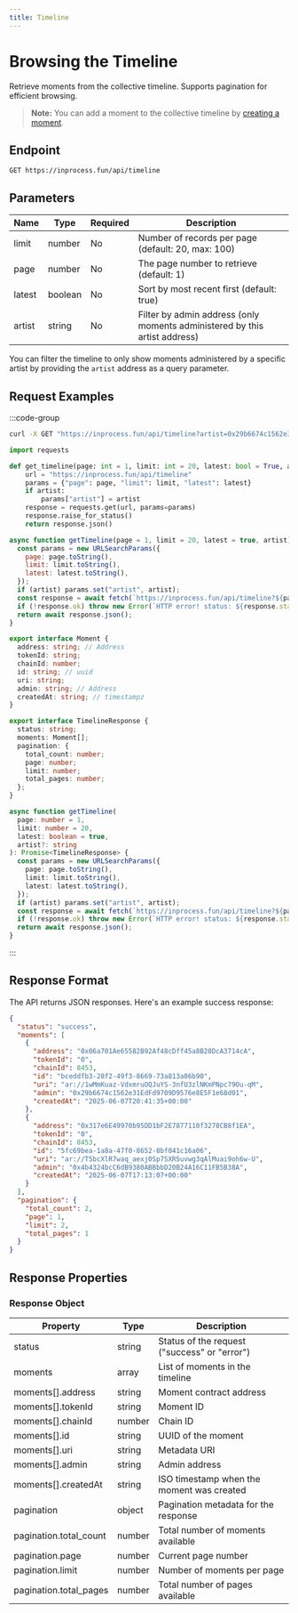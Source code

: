```yaml
---
title: Timeline
---
```


# Browsing the Timeline

Retrieve moments from the collective timeline. Supports pagination for efficient browsing.

> **Note:** You can add a moment to the collective timeline by [creating a moment](/moment/create).

## Endpoint

```http
GET https://inprocess.fun/api/timeline
```

## Parameters

| Name   | Type    | Required | Description                                                                |
| ------ | ------- | -------- | -------------------------------------------------------------------------- |
| limit  | number  | No       | Number of records per page (default: 20, max: 100)                         |
| page   | number  | No       | The page number to retrieve (default: 1)                                   |
| latest | boolean | No       | Sort by most recent first (default: true)                                  |
| artist | string  | No       | Filter by admin address (only moments administered by this artist address) |

You can filter the timeline to only show moments administered by a specific artist by providing the `artist` address as a query parameter.

## Request Examples

:::code-group

```bash [cURL]
curl -X GET "https://inprocess.fun/api/timeline?artist=0x29b6674c1562e31EdFd9709D9576e8E5F1e68d01&limit=2&page=1&latest=true"
```

```python [Python]
import requests

def get_timeline(page: int = 1, limit: int = 20, latest: bool = True, artist: str = None):
    url = "https://inprocess.fun/api/timeline"
    params = {"page": page, "limit": limit, "latest": latest}
    if artist:
        params["artist"] = artist
    response = requests.get(url, params=params)
    response.raise_for_status()
    return response.json()
```

```javascript [JavaScript]
async function getTimeline(page = 1, limit = 20, latest = true, artist) {
  const params = new URLSearchParams({
    page: page.toString(),
    limit: limit.toString(),
    latest: latest.toString(),
  });
  if (artist) params.set("artist", artist);
  const response = await fetch(`https://inprocess.fun/api/timeline?${params}`);
  if (!response.ok) throw new Error(`HTTP error! status: ${response.status}`);
  return await response.json();
}
```

```typescript [TypeScript]
export interface Moment {
  address: string; // Address
  tokenId: string;
  chainId: number;
  id: string; // uuid
  uri: string;
  admin: string; // Address
  createdAt: string; // timestampz
}

export interface TimelineResponse {
  status: string;
  moments: Moment[];
  pagination: {
    total_count: number;
    page: number;
    limit: number;
    total_pages: number;
  };
}

async function getTimeline(
  page: number = 1,
  limit: number = 20,
  latest: boolean = true,
  artist?: string
): Promise<TimelineResponse> {
  const params = new URLSearchParams({
    page: page.toString(),
    limit: limit.toString(),
    latest: latest.toString(),
  });
  if (artist) params.set("artist", artist);
  const response = await fetch(`https://inprocess.fun/api/timeline?${params}`);
  if (!response.ok) throw new Error(`HTTP error! status: ${response.status}`);
  return await response.json();
}
```

:::

## Response Format

The API returns JSON responses. Here's an example success response:

```json
{
  "status": "success",
  "moments": [
    {
      "address": "0x06a701Ae65582B92Af48cDff45a8B20DcA3714cA",
      "tokenId": "0",
      "chainId": 8453,
      "id": "bceddfb3-28f2-49f3-8669-73a813a06b90",
      "uri": "ar://1wMmKuaz-VdxmruOQJuYS-3nfU3zlNKmPNpc79Ou-qM",
      "admin": "0x29b6674c1562e31EdFd9709D9576e8E5F1e68d01",
      "createdAt": "2025-06-07T20:41:35+00:00"
    },
    {
      "address": "0x317e6E49970b95DD1bF2E7877110f3278CB8f1EA",
      "tokenId": "0",
      "chainId": 8453,
      "id": "5fc69bea-1a8a-47f0-8652-8bf041c16a06",
      "uri": "ar://T5bcXlR7waq_aexj0Sp7SXR5uvwg3qAlMuai9oh6w-U",
      "admin": "0x4b4324bcC6dB9380ABBbbD20B24A16C11FB5B38A",
      "createdAt": "2025-06-07T17:13:07+00:00"
    }
  ],
  "pagination": {
    "total_count": 2,
    "page": 1,
    "limit": 2,
    "total_pages": 1
  }
}
```

## Response Properties

### Response Object

| Property               | Type   | Description                                  |
| ---------------------- | ------ | -------------------------------------------- |
| status                 | string | Status of the request ("success" or "error") |
| moments                | array  | List of moments in the timeline              |
| moments[].address      | string | Moment contract address                      |
| moments[].tokenId      | string | Moment ID                                    |
| moments[].chainId      | number | Chain ID                                     |
| moments[].id           | string | UUID of the moment                           |
| moments[].uri          | string | Metadata URI                                 |
| moments[].admin        | string | Admin address                                |
| moments[].createdAt    | string | ISO timestamp when the moment was created    |
| pagination             | object | Pagination metadata for the response         |
| pagination.total_count | number | Total number of moments available            |
| pagination.page        | number | Current page number                          |
| pagination.limit       | number | Number of moments per page                   |
| pagination.total_pages | number | Total number of pages available              |

